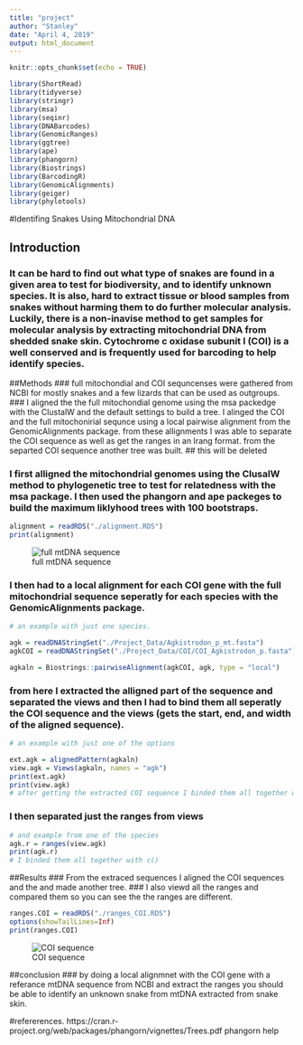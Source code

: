 ```yaml
---
title: "project"
author: "Stanley"
date: "April 4, 2019"
output: html_document
---
```


```r
knitr::opts_chunk$set(echo = TRUE)
```

```r
library(ShortRead)
library(tidyverse)
library(stringr)
library(msa)
library(seqinr)
library(DNABarcodes)
library(GenomicRanges)
library(ggtree)
library(ape)
library(phangorn)
library(Biostrings)
library(BarcodingR)
library(GenomicAlignments)
library(geiger)
library(phylotools)

```

#Identifing Snakes Using Mitochondrial DNA


## Introduction
### It can be hard to find out what type of snakes are found in a given area to test for biodiversity, and to identify unknown species. It is also, hard to extract tissue or blood samples from snakes without harming them to do further molecular analysis. Luckily, there is a non-inavise method to get samples for molecular analysis by extracting mitochondrial DNA from shedded snake skin. Cytochrome c oxidase subunit I (COI) is a well conserved and is frequently used for barcoding to help identify species. 

##Methods
### full mitochondial and COI sequncenses were gathered from NCBI for mostly snakes and a few lizards that can be used as outgroups. 
### I aligned the the full mitochondial genome using the msa packedge with the ClustalW and the default settings to build a tree. I alinged the COI and the full mitochonirial sequnce using a local pairwise alignment from the GenomicAlignments package. from these allignments I was able to separate the COI sequence as well as get the ranges in an Irang format. from the separted COI sequence another tree was built. ## this will be deleted



### I first alligned the mitochondrial genomes using the ClusalW method to phylogenetic tree to test for relatedness with the msa package. I then used the phangorn and ape packeges to build the maximum liklyhood trees with 100 bootstraps. 
```r
alignment = readRDS("./alignment.RDS")
print(alignment) 

```
![full mtDNA sequence](./root_full_tree.png)

### I then had to a local alignment for each COI gene with the full mitochondrial sequence seperatly for each species with the GenomicAlignments package. 
```r
# an example with just one species.

agk = readDNAStringSet("./Project_Data/Agkistrodon_p_mt.fasta")
agkCOI = readDNAStringSet("./Project_Data/COI/COI_Agkistrodon_p.fasta")

agkaln = Biostrings::pairwiseAlignment(agkCOI, agk, type = "local")


```


### from here I extracted the alligned part of the sequence and separated the views and then I had to bind them all seperatly the COI sequence and the views (gets the start, end, and width of the aligned sequence). 
```r
# an example with just one of the options

ext.agk = alignedPattern(agkaln)
view.agk = Views(agkaln, names = "agk")
print(ext.agk)
print(view.agk)
# after getting the extracted COI sequence I binded them all together with C()

```

### I then separated just the ranges from views
```r
# and example from one of the species 
agk.r = ranges(view.agk)
print(agk.r)
# I binded them all together with c()
```

##Results
### From the extraced sequences I aligned the COI sequences and the and made another tree.
### I also viewd all the ranges and compared them so you can see the the ranges are different.
```r
ranges.COI = readRDS("./ranges_COI.RDS")
options(showTailLines=Inf)
print(ranges.COI)
```
![COI sequence](./full_COI_tree.png)


##conclusion
### by doing a local alignmnet with the COI gene with a referance mtDNA sequence from NCBI and extract the ranges you should be able to identify an unknown snake from mtDNA extracted from snake skin.

#refererences.
https://cran.r-project.org/web/packages/phangorn/vignettes/Trees.pdf 
phangorn help







